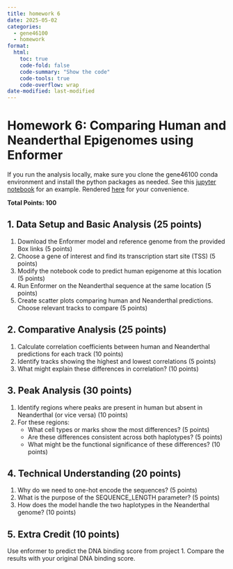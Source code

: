 ```yaml
---
title: homework 6
date: 2025-05-02
categories:
  - gene46100
  - homework
format:
  html:
    toc: true
    code-fold: false
    code-summary: "Show the code"
    code-tools: true
    code-overflow: wrap
date-modified: last-modified
---
```


# Homework 6: Comparing Human and Neanderthal Epigenomes using Enformer

If you run the analysis locally, make sure you clone the gene46100 conda environment and install the python packages as needed. See this [jupyter notebook](https://github.com/hakyimlab/web-GENE-46100/blob/main/post/2025-05-01-unit03/enformer-minimal-neanderthal.ipynb) for an example. Rendered [here](enformer-minimal-neanderthal.ipynb) for your convenience.

**Total Points: 100**

## 1. Data Setup and Basic Analysis (25 points)

1. Download the Enformer model and reference genome from the provided Box links (5 points)
2. Choose a gene of interest and find its transcription start site (TSS) (5 points)
3. Modify the notebook code to predict human epigenome at this location (5 points)
4. Run Enformer on the Neanderthal sequence at the same location (5 points)
5. Create scatter plots comparing human and Neanderthal predictions. Choose relevant tracks to compare (5 points)

## 2. Comparative Analysis (25 points)

1. Calculate correlation coefficients between human and Neanderthal predictions for each track (10 points)
2. Identify tracks showing the highest and lowest correlations (5 points)
3. What might explain these differences in correlation? (10 points)

## 3. Peak Analysis (30 points)

1. Identify regions where peaks are present in human but absent in Neanderthal (or vice versa) (10 points)
2. For these regions:
   - What cell types or marks show the most differences? (5 points)
   - Are these differences consistent across both haplotypes? (5 points)
   - What might be the functional significance of these differences? (10 points)

## 4. Technical Understanding (20 points)

1. Why do we need to one-hot encode the sequences? (5 points)
2. What is the purpose of the SEQUENCE_LENGTH parameter? (5 points)
3. How does the model handle the two haplotypes in the Neanderthal genome? (10 points)

## 5. Extra Credit (10 points)

Use enformer to predict the DNA binding score from project 1. Compare the results with your original DNA binding score.
